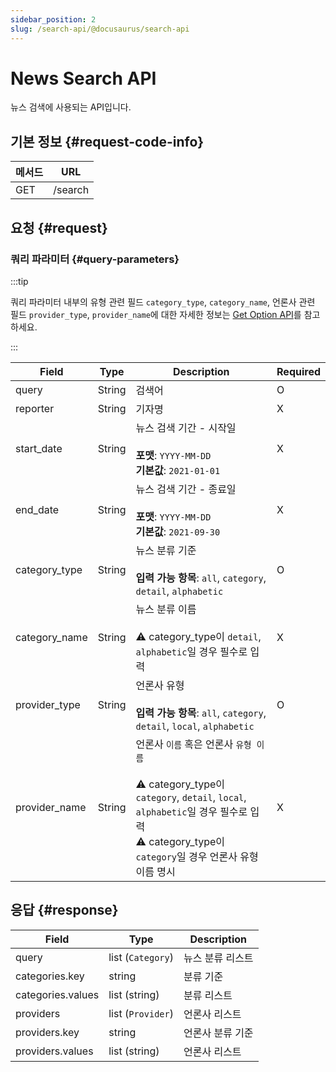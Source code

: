 ```yaml
---
sidebar_position: 2
slug: /search-api/@docusaurus/search-api
---
```


# News Search API


뉴스 검색에 사용되는 API입니다.

## 기본 정보 {#request-code-info}

| 메서드 | URL     |
| ------ | ------- |
| GET    | /search |

## 요청 {#request}

### 쿼리 파라미터 {#query-parameters}

:::tip

쿼리 파라미터 내부의 유형 관련 필드 `category_type`, `category_name`, 언론사 관련 필드 `provider_type`, `provider_name`에 대한 자세한 정보는 [Get Option API](../../client-api/@docusaurus/get-option-api)를 참고하세요.

:::

| Field         | Type   | Description                                                                                                                                                                                        | Required |
| ------------- | ------ | -------------------------------------------------------------------------------------------------------------------------------------------------------------------------------------------------- | -------- |
| query         | String | 검색어                                                                                                                                                                                             | O        |
| reporter      | String | 기자명                                                                                                                                                                                             | X        |
| start_date    | String | 뉴스 검색 기간 - 시작일<br /><br />**포맷**: `YYYY-MM-DD`<br />**기본값**: `2021-01-01`                                                                                                            | X        |
| end_date      | String | 뉴스 검색 기간 - 종료일<br /><br />**포맷**: `YYYY-MM-DD`<br />**기본값**: `2021-09-30`                                                                                                            | X        |
| category_type | String | 뉴스 분류 기준<br /><br />**입력 가능 항목**: `all`, `category`, `detail`, `alphabetic`                                                                                                            | O        |
| category_name | String | 뉴스 분류 이름<br /><br />⚠️ category_type이 `detail`, `alphabetic`일 경우 필수로 입력                                                                                                             | X        |
| provider_type | String | 언론사 유형<br /><br />**입력 가능 항목**: `all`, `category`, `detail`, `local`, `alphabetic`                                                                                                      | O        |
| provider_name | String | 언론사 `이름` 혹은 언론사 `유형 이름`<br /><br />⚠️ category_type이 `category`, `detail`, `local`, `alphabetic`일 경우 필수로 입력<br />⚠️ category_type이 `category`일 경우 언론사 유형 이름 명시 | X        |

## 응답 {#response}

| Field             | Type              | Description      |
| ----------------- | ----------------- | ---------------- |
| query             | list (`Category`) | 뉴스 분류 리스트 |
| categories.key    | string            | 분류 기준        |
| categories.values | list (string)     | 분류 리스트      |
| providers         | list (`Provider`) | 언론사 리스트    |
| providers.key     | string            | 언론사 분류 기준 |
| providers.values  | list (string)     | 언론사 리스트    |
